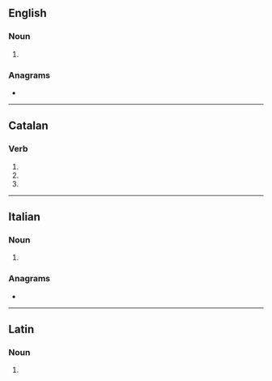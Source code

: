 ==English==

===Noun===
{{head|en|noun form}}

# {{en-ipl|embolus|ending=i}}

===Anagrams===
* {{anagrams|en|a=beilmo|-mobile|Mobile|bemoil|emboil|mobile}}

----

==Catalan==

===Verb===
{{head|ca|verb form}}

# {{ca-verb form of|p=3|n=sg|m=impr|embolar}}
# {{ca-verb form of|p=3|n=sg|t=pres|m=sub|embolar}}
# {{ca-verb form of|p=1|n=sg|t=pres|m=sub|embolar}}

----

==Italian==

===Noun===
{{head|it|noun form|g=m}}

# {{plural of|it|embolo}}

===Anagrams===
* {{anagrams|it|a=beilmo|mobile}}

----

==Latin==

===Noun===
{{la-noun-form|embolī}}

# {{inflection of|la|embolum||gen|s}}